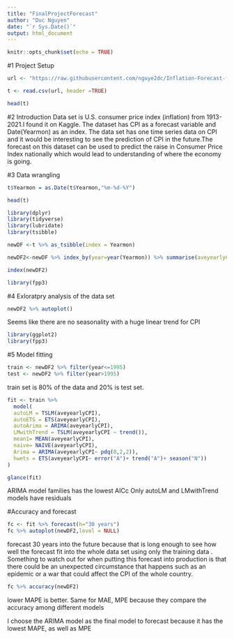 ---
title: "FinalProjectForecast"
author: "Duc Nguyen"
date: "`r Sys.Date()`"
output: html_document
---

```{r setup, include=FALSE}
knitr::opts_chunk$set(echo = TRUE)
```


#1 Project Setup
```{r}
url <- "https://raw.githubusercontent.com/nguye2dc/Inflation-Forecast-final/main/US%20CPI.csv"
```


```{r}
t <- read.csv(url, header =TRUE)
```
```{r}
head(t)
```
#2 Introduction
Data set is U.S. consumer price index (inflation) from 1913-2021.I found it on Kaggle. The dataset has CPI as a forecast variable and Date(Yearmon) as an index. The data set has one time series data on CPI and it would be interesting to see the prediction of CPI in the future.The forecast on this dataset can be used to predict the raise in Consumer Price Index nationally which would lead to understanding of where the economy is going.


#3 Data wrangling
```{r}
t$Yearmon = as.Date(t$Yearmon,"%m-%d-%Y")
```

```{r}
head(t)
```
```{r}
library(dplyr)
library(tidyverse)
library(lubridate)
library(tsibble)
```



```{r}
newDF <-t %>% as_tsibble(index = Yearmon)
```
```{r}
newDF2<-newDF %>% index_by(year=year(Yearmon)) %>% summarise(aveyearlyCPI= mean(CPI))
```

```{r}
index(newDF2)
```
```{r}
library(fpp3)
```

#4 Exloratpry analysis of the data set
```{r}
newDF2 %>% autoplot()
```
Seems like there are no seasonality with a huge linear trend for CPI
```{r}
library(ggplot2)
library(fpp3)
```

#5 Model fitting
```{r}
train <- newDF2 %>% filter(year<=1995)
test <- newDF2 %>% filter(year>1995)
```
train set is 80% of the data and 20% is test set.

```{r}
fit <- train %>% 
  model(
  autoLM = TSLM(aveyearlyCPI),
  autoETS = ETS(aveyearlyCPI),
  autoArima = ARIMA(aveyearlyCPI),
  LMwithTrend = TSLM(aveyearlyCPI ~ trend()),
  mean1= MEAN(aveyearlyCPI),
  naive= NAIVE(aveyearlyCPI),
  Arima = ARIMA(aveyearlyCPI~ pdq(0,2,2)),
  hwets = ETS(aveyearlyCPI~ error("A")+ trend("A")+ season("N"))
)
```

```{r}
glance(fit)
```
ARIMA model families has the lowest AICc
Only autoLM and LMwithTrend models have residuals

#Accuracy and forecast
```{r}
fc <- fit %>% forecast(h="30 years") 
fc %>% autoplot(newDF2,level = NULL)
```
forecast 30 years into the future because that is long enough to see how well the forecast fit into the whole data set using only the training data . 
Something to watch out for when putting this forecast into production is that there could be an unexpected circumstance that happens such as an epidemic or a war that could affect the CPI of the whole country.
```{r}
fc %>% accuracy(newDF2)
```

lower MAPE is better. Same for MAE, MPE because they compare the accuracy among different models

I choose the ARIMA model as the final model to forecast because it has the lowest MAPE, as well as MPE









